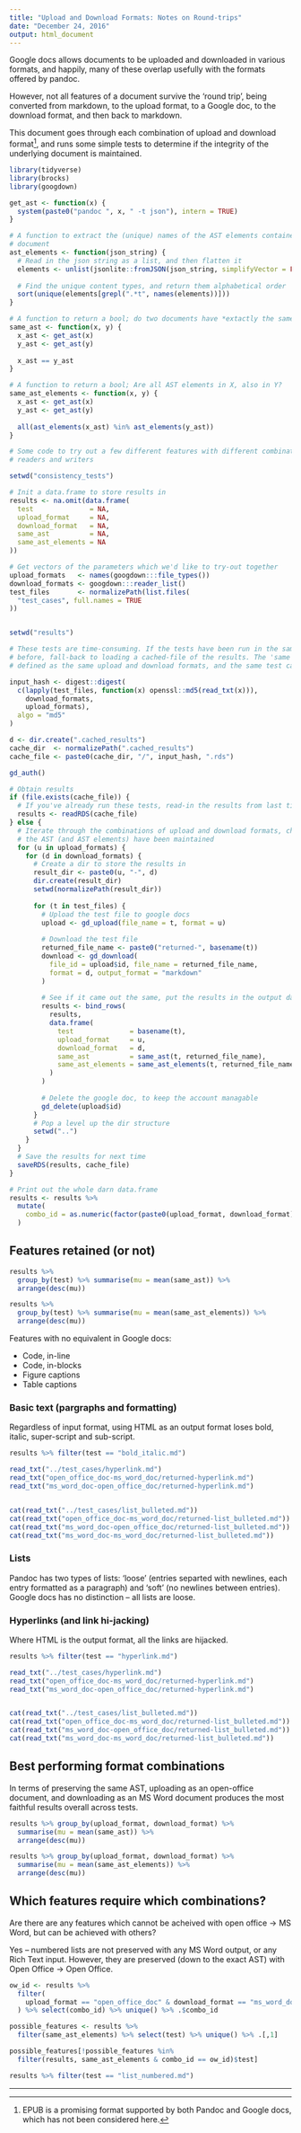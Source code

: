 ```yaml
---
title: "Upload and Download Formats: Notes on Round-trips"
date: "December 24, 2016"
output: html_document
---
```


Google docs allows documents to be uploaded and downloaded in various formats, and happily, many of these overlap usefully with the formats offered by pandoc.

However, not all features of a document survive the 'round trip', being converted from markdown, to the upload format, to a Google doc, to the download format, and then back to markdown.

This document goes through each combination of upload and download format[^1], and runs some simple tests to determine if the integrity of the underlying document is maintained.

```r
library(tidyverse)
library(brocks)
library(googdown)

get_ast <- function(x) {
  system(paste0("pandoc ", x, " -t json"), intern = TRUE)
}

# A function to extract the (unique) names of the AST elements contained in a
# document
ast_elements <- function(json_string) {
  # Read in the json string as a list, and then flatten it
  elements <- unlist(jsonlite::fromJSON(json_string, simplifyVector = FALSE))
  
  # Find the unique content types, and return them alphabetical order
  sort(unique(elements[grepl(".*t", names(elements))]))
}

# A function to return a bool; do two documents have *extactly the same* AST?
same_ast <- function(x, y) {
  x_ast <- get_ast(x)
  y_ast <- get_ast(y)
  
  x_ast == y_ast
}

# A function to return a bool; Are all AST elements in X, also in Y?
same_ast_elements <- function(x, y) {
  x_ast <- get_ast(x)
  y_ast <- get_ast(y)
  
  all(ast_elements(x_ast) %in% ast_elements(y_ast))
}
```

```r
# Some code to try out a few different features with different combinations of
# readers and writers

setwd("consistency_tests")

# Init a data.frame to store results in
results <- na.omit(data.frame(
  test              = NA, 
  upload_format     = NA, 
  download_format   = NA, 
  same_ast          = NA,
  same_ast_elements = NA
))

# Get vectors of the parameters which we'd like to try-out together
upload_formats   <- names(googdown:::file_types())
download_formats <- googdown:::reader_list()
test_files       <- normalizePath(list.files(
  "test_cases", full.names = TRUE
))


setwd("results")

# These tests are time-consuming. If the tests have been run in the same format
# before, fall-back to loading a cached-file of the results. The 'same tests' is
# defined as the same upload and download formats, and the same test cases.

input_hash <- digest::digest(
  c(lapply(test_files, function(x) openssl::md5(read_txt(x))),
    download_formats,
    upload_formats),
  algo = "md5"
)

d <- dir.create(".cached_results")
cache_dir  <- normalizePath(".cached_results")
cache_file <- paste0(cache_dir, "/", input_hash, ".rds")

gd_auth()

# Obtain results
if (file.exists(cache_file)) {
  # If you've already run these tests, read-in the results from last time
  results <- readRDS(cache_file)
} else {
  # Iterate through the combinations of upload and download formats, checking if
  # the AST (and AST elements) have been maintained
  for (u in upload_formats) {
    for (d in download_formats) {
      # Create a dir to store the results in
      result_dir <- paste0(u, "-", d)
      dir.create(result_dir)
      setwd(normalizePath(result_dir))
      
      for (t in test_files) {
        # Upload the test file to google docs
        upload <- gd_upload(file_name = t, format = u)
        
        # Download the test file
        returned_file_name <- paste0("returned-", basename(t))
        download <- gd_download(
          file_id = upload$id, file_name = returned_file_name,
          format = d, output_format = "markdown"
        )
        
        # See if it came out the same, put the results in the output data.frame
        results <- bind_rows(
          results, 
          data.frame(
            test              = basename(t),
            upload_format     = u, 
            download_format   = d,
            same_ast          = same_ast(t, returned_file_name),
            same_ast_elements = same_ast_elements(t, returned_file_name)
          )
        )
        
        # Delete the google doc, to keep the account managable
        gd_delete(upload$id)
      }
      # Pop a level up the dir structure
      setwd("..")
    }
  }
  # Save the results for next time
  saveRDS(results, cache_file)
} 

# Print out the whole darn data.frame
results <- results %>% 
  mutate(
    combo_id = as.numeric(factor(paste0(upload_format, download_format)))
  )

```


## Features retained (or not)

```r
results %>% 
  group_by(test) %>% summarise(mu = mean(same_ast)) %>%
  arrange(desc(mu))

results %>% 
  group_by(test) %>% summarise(mu = mean(same_ast_elements)) %>%
  arrange(desc(mu))

```

Features with no equivalent in Google docs:

- Code, in-line
- Code, in-blocks
- Figure captions
- Table captions

### Basic text (pargraphs and formatting)

Regardless of input format, using HTML as an output format loses bold, italic, super-script and sub-script.

```r
results %>% filter(test == "bold_italic.md")

read_txt("../test_cases/hyperlink.md")
read_txt("open_office_doc-ms_word_doc/returned-hyperlink.md")
read_txt("ms_word_doc-open_office_doc/returned-hyperlink.md")


cat(read_txt("../test_cases/list_bulleted.md"))
cat(read_txt("open_office_doc-ms_word_doc/returned-list_bulleted.md"))
cat(read_txt("ms_word_doc-open_office_doc/returned-list_bulleted.md"))
cat(read_txt("ms_word_doc-ms_word_doc/returned-list_bulleted.md"))

```




### Lists

Pandoc has two types of lists: 'loose' (entries separted with newlines, each entry formatted as a paragraph) and 'soft' (no newlines between entries). Google docs has no distinction -- all lists are loose.


### Hyperlinks (and link hi-jacking)

Where HTML is the output format, all the links are hijacked.

```r
results %>% filter(test == "hyperlink.md")

read_txt("../test_cases/hyperlink.md")
read_txt("open_office_doc-ms_word_doc/returned-hyperlink.md")
read_txt("ms_word_doc-open_office_doc/returned-hyperlink.md")


cat(read_txt("../test_cases/list_bulleted.md"))
cat(read_txt("open_office_doc-ms_word_doc/returned-list_bulleted.md"))
cat(read_txt("ms_word_doc-open_office_doc/returned-list_bulleted.md"))
cat(read_txt("ms_word_doc-ms_word_doc/returned-list_bulleted.md"))

```




## Best performing format combinations

In terms of preserving the same AST, uploading as an open-office document, and downloading as an MS Word document produces the most faithful results overall across tests.

```r
results %>% group_by(upload_format, download_format) %>% 
  summarise(mu = mean(same_ast)) %>% 
  arrange(desc(mu))

results %>% group_by(upload_format, download_format) %>% 
  summarise(mu = mean(same_ast_elements)) %>% 
  arrange(desc(mu))
```

## Which features require which combinations?

Are there are any features which cannot be acheived with open office -> MS Word, but can be achieved with others?

Yes -- numbered lists are not preserved with any MS Word output, or any Rich Text input. However, they are preserved (down to the exact AST) with Open Office -> Open Office.

```r
ow_id <- results %>% 
  filter(
    upload_format == "open_office_doc" & download_format == "ms_word_doc"
  ) %>% select(combo_id) %>% unique() %>% .$combo_id

possible_features <- results %>% 
  filter(same_ast_elements) %>% select(test) %>% unique() %>% .[,1]

possible_features[!possible_features %in% 
  filter(results, same_ast_elements & combo_id == ow_id)$test]

results %>% filter(test == "list_numbered.md")

```


---------------------------

[^1]: EPUB is a promising format supported by both Pandoc and Google docs, which has not been considered here.
